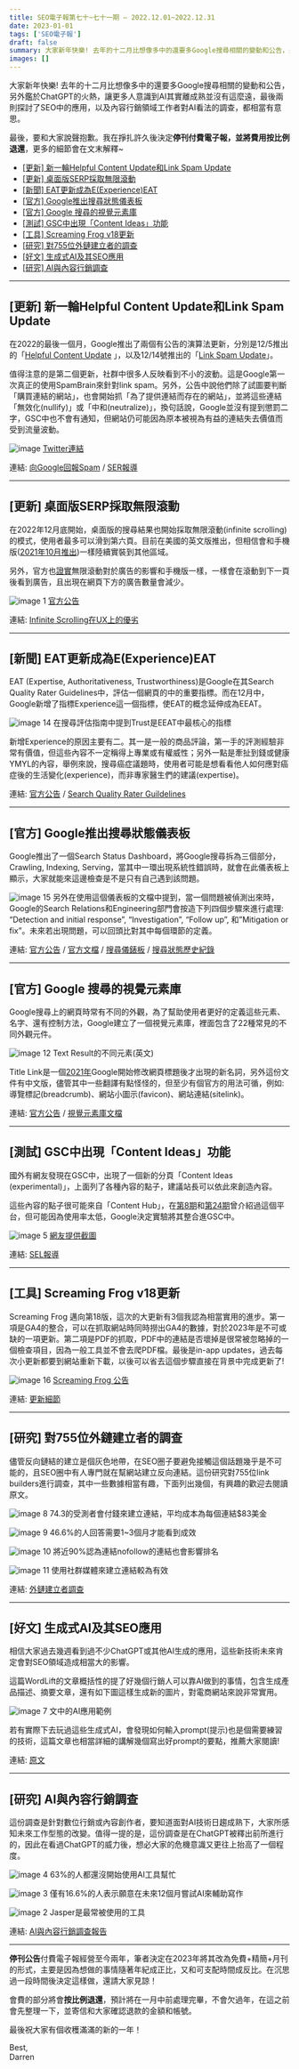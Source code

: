 ```yaml
---
title: SEO電子報第七十~七十一期 – 2022.12.01~2022.12.31
date: 2023-01-01
tags: ['SEO電子報']
draft: false
summary: 大家新年快樂! 去年的十二月比想像多中的還要多Google搜尋相關的變動和公告，另外鑑於ChatGPT的火熱，讓更多人意識到AI其實離成熟並沒有這麼遠，最後兩則探討了SEO中的應用，以及內容行銷領域工作者對AI看法的調查，都相當有意思。
images: []
---
```


大家新年快樂! 去年的十二月比想像多中的還要多Google搜尋相關的變動和公告，另外鑑於ChatGPT的火熱，讓更多人意識到AI其實離成熟並沒有這麼遠，最後兩則探討了SEO中的應用，以及內容行銷領域工作者對AI看法的調查，都相當有意思。

最後，要和大家說聲抱歉。我在掙扎許久後決定**停刊付費電子報，並將費用按比例退還**，更多的細節會在文末解釋\~

* [[更新] 新一輪Helpful Content Update和Link Spam Update](http://43.201.249.211/seo-newsletter-issue-70-71.html#toc-1)
* [[更新] 桌面版SERP採取無限滾動](http://43.201.249.211/seo-newsletter-issue-70-71.html#toc-2)
* [[新聞] EAT更新成為E(Experience)EAT](http://43.201.249.211/seo-newsletter-issue-70-71.html#toc-3)
* [[官方] Google推出搜尋狀態儀表板](http://43.201.249.211/seo-newsletter-issue-70-71.html#toc-4)
* [[官方] Google 搜尋的視覺元素庫](http://43.201.249.211/seo-newsletter-issue-70-71.html#toc-5)
* [[測試] GSC中出現「Content Ideas」功能](http://43.201.249.211/seo-newsletter-issue-70-71.html#toc-6)
* [[工具] Screaming Frog v18更新](http://43.201.249.211/seo-newsletter-issue-70-71.html#toc-7)
* [[研究] 對755位外鏈建立者的調查](http://43.201.249.211/seo-newsletter-issue-70-71.html#toc-8)
* [[好文] 生成式AI及其SEO應用](http://43.201.249.211/seo-newsletter-issue-70-71.html#toc-9)
* [[研究] AI與內容行銷調查](http://43.201.249.211/seo-newsletter-issue-70-71.html#toc-10)


---


## [更新] 新一輪Helpful Content Update和Link Spam Update

在2022的最後一個月，Google推出了兩個有公告的演算法更新，分別是12/5推出的「[Helpful Content Update](https://twitter.com/googlesearchc/status/1600171901669605376) 」，以及12/14號推出的「[Link Spam Update](https://developers.google.com/search/blog/2022/12/december-22-link-spam-update)」。

值得注意的是第二個更新，社群中很多人反映看到不小的波動。這是Google第一次真正的使用SpamBrain來針對link spam。另外，公告中說他們除了試圖要判斷「購買連結的網站」，也會開始抓「為了提供連結而存在的網站」，並將這些連結「無效化(nullify)」或「中和(neutralize)」，換句話說，Google並沒有提到懲罰二字，GSC中也不會有通知，但網站仍可能因為原本被視為有益的連結失去價值而受到流量波動。

![image](http://43.201.249.211/wp-content/uploads/2023/01/image.png)
[Twitter連結](https://twitter.com/searchliaison/status/1603125001309167616)

連結: [向Google回報Spam](https://developers.google.com/search/docs/advanced/guidelines/report-spam) / [SER報導](https://www.seroundtable.com/google-december-2022-link-spam-update-34574.html)


---


## [更新] 桌面版SERP採取無限滾動

在2022年12月底開始，桌面版的搜尋結果也開始採取無限滾動(infinite scrolling)的模式，使用者最多可以滑到第六頁。目前在美國的英文版推出，但相信會和手機版([2021年10月推出](http://43.201.249.211/seo-newsletter-issue-43.html#toc-1))一樣陸續實裝到其他區域。

另外，官方也[證實](https://twitter.com/adsliaison/status/1599892906835222528)無限滾動對於廣告的影響和手機版一樣，一樣會在滾動到下一頁後看到廣告，且出現在網頁下方的廣告數量會減少。

![image 1](http://43.201.249.211/wp-content/uploads/2023/01/image-1.png)
[官方公告](https://twitter.com/google/status/1599889522380120078)

連結: [Infinite Scrolling在UX上的優劣](http://43.201.249.211/seo-newsletter-issue-64.html#toc-5)


---


## [新聞] EAT更新成為E(Experience)EAT

EAT (Expertise, Authoritativeness, Trustworthiness)是Google在其Search Quality Rater Guidelines中，評估一個網頁的中的重要指標。而在12月中，Google新增了指標Experience這一個指標，使EAT的概念延伸成為EEAT。

![image 14](http://43.201.249.211/wp-content/uploads/2022/12/image-14-1024x533.png)
在搜尋評估指南中提到Trust是EEAT中最核心的指標

新增Experience的原因主要有二。其一是一般的商品評論，第一手的評測經驗非常有價值，但這些內容不一定稱得上專業或有權威性；另外一點是牽扯到錢或健康YMYL的內容，舉例來說，搜尋癌症議題時，使用者可能是想看看他人如何應對癌症後的生活變化(experience)，而非專家醫生們的建議(expertise)。

連結: [官方公告](https://developers.google.com/search/blog/2022/12/google-raters-guidelines-e-e-a-t) / [Search Quality Rater Guildelines](https://static.googleusercontent.com/media/guidelines.raterhub.com/en//searchqualityevaluatorguidelines.pdf)


---


## [官方] Google推出搜尋狀態儀表板

Google推出了一個Search Status Dashboard，將Google搜尋拆為三個部分，Crawling, Indexing, Serving，當其中一環出現系統性錯誤時，就會在此儀表板上顯示，大家就能來這邊檢查是不是只有自己遇到該問題。

![image 15](http://43.201.249.211/wp-content/uploads/2022/12/image-15-1024x394.png)
另外在使用這個儀表板的文檔中提到，當一個問題被偵測出來時，Google的Search Relations和Engineering部門會按造下列四個步驟來進行處理: “Detection and initial response”, “Investigation”, “Follow up”, 和”Mitigation or fix”。未來若出現問題，可以回頭比對其中每個環節的定義。

連結: [官方公告](https://developers.google.com/search/blog/2022/12/status-dashboard) / [官方文檔](https://developers.google.com/search/help/status-dashboard) / [搜尋儀錶板](https://status.search.google.com/) / [搜尋狀態歷史紀錄](https://status.search.google.com/summary)


---


## [官方] Google 搜尋的視覺元素庫

Google搜尋上的網頁時常有不同的外觀，為了幫助使用者更好的定義這些元素、名字、還有控制方法，Google建立了一個視覺元素庫，裡面包含了22種常見的不同外觀元件。

![image 12](http://43.201.249.211/wp-content/uploads/2022/12/image-12.png)
Text Result的不同元素(英文)

Title Link是一個[2021年](http://43.201.249.211/seo-newsletter-issue-42.html#toc-7)Google開始修改網頁標題後才出現的新名詞，另外這份文件有中文版，儘管其中一些翻譯有點怪怪的，但至少有個官方的用法可循，例如: 導覽標記(breadcrumb)、網站小圖示(favicon)、網站連結(sitelink)。

連結: [官方公告](https://developers.google.com/search/blog/2022/12/visual-elements) / [視覺元素庫文檔](https://developers.google.com/search/docs/appearance/visual-elements-gallery)


---


## [測試] GSC中出現「Content Ideas」功能

國外有網友發現在GSC中，出現了一個新的分頁「Content Ideas (experimental)」，上面列了各種內容的點子，建議站長可以依此來創造內容。

這些內容的點子很可能來自「Content Hub」，在[第8期](https://www.darrenhuang.com/seo-newsletter-issue-8.html#toc-8)和[第24期](http://43.201.249.211/seo-newsletter-issue-24.html#toc-1)曾介紹過這個平台，但可能因為使用率太低，Google決定實驗將其整合進GSC中。

![image 5](http://43.201.249.211/wp-content/uploads/2023/01/image-5-1024x544.png)
[網友提供截圖](https://seocommunity.social/@nicockier/109484660116631988)

連結: [SEL報導](https://searchengineland.com/content-ideas-may-be-coming-to-google-search-console-390244)


---


## [工具] Screaming Frog v18更新

Screaming Frog 邁向第18版，這次的大更新有3個我認為相當實用的進步。第一項是GA4的整合，可以在抓取網站時同時撈出GA4的數據，對於2023年是不可或缺的一項更新。第二項是PDF的抓取，PDF中的連結是否壞掉是很常被忽略掉的一個檢查項目，因為一般工具並不會去爬PDF檔。最後是in\-app updates，過去每次小更新都要到網站重新下載，以後可以省去這個步驟直接在背景中完成更新了!

![image 16](http://43.201.249.211/wp-content/uploads/2022/12/image-16.png)
[Screaming Frog 公告](https://twitter.com/screamingfrog/status/1599684424018571264)

  
連結: [更新細節](https://www.screamingfrog.co.uk/seo-spider-18/)


---


## [研究] 對755位外鏈建立者的調查

儘管反向鏈結的建立是個灰色地帶，在SEO圈子要避免接觸這個話題幾乎是不可能的，且SEO圈中有人專門就在幫網站建立反向連結。這份研究對755位link builders進行調查，其中一些數據相當有趣，下面列出幾個，有興趣的歡迎去閱讀原文。

![image 8](http://43.201.249.211/wp-content/uploads/2022/12/image-8.png)
74\.3的受測者會付錢來建立連結，平均成本為每個連結$83美金

![image 9](http://43.201.249.211/wp-content/uploads/2022/12/image-9.png)
46\.6%的人回答需要1\~3個月才能看到成效

![image 10](http://43.201.249.211/wp-content/uploads/2022/12/image-10.png)
將近90%認為連結nofollow的連結也會影響排名

![image 11](http://43.201.249.211/wp-content/uploads/2022/12/image-11.png)
使用社群媒體來建立連結較為有效

連結: [外鏈建立者調查](https://www.authorityhacker.com/link-building-survey/)


---


## [好文] 生成式AI及其SEO應用

相信大家過去幾週看到過不少ChatGPT或其他AI生成的應用，這些新技術未來肯定會對SEO領域造成相當大的影響。

這篇WordLift的文章概括性的提了好幾個行銷人可以靠AI做到的事情，包含生成產品描述、摘要文章，還有如下圖這樣生成新的圖片，對電商網站來說非常實用。

![image 7](http://43.201.249.211/wp-content/uploads/2022/12/image-7.png)
文中的AI應用範例

若有實際下去玩過這些生成式AI，會發現如何輸入prompt(提示)也是個需要練習的技術，這篇文章也相當詳細的講解幾個寫出好prompt的要點，推薦大家閱讀!

連結: [原文](https://wordlift.io/blog/en/generative-ai-for-seo/)


---


## [研究] AI與內容行銷調查

這份調查是針對數位行銷或內容創作者，要知道面對AI技術日趨成熟下，大家所感知未來工作型態的改變。值得一提的是，這份調查是在ChatGPT被釋出前所進行的，因此在看過ChatGPT的威力後，想必大家的危機意識又更往上抬高了一個程度。

![image 4](http://43.201.249.211/wp-content/uploads/2023/01/image-4-1024x385.png)
63%的人都還沒開始使用AI工具幫忙

![image 3](http://43.201.249.211/wp-content/uploads/2023/01/image-3-1024x379.png)
僅有16\.6%的人表示願意在未來12個月嘗試AI來輔助寫作

![image 2](http://43.201.249.211/wp-content/uploads/2023/01/image-2-1024x363.png)
Jasper是最常被使用的工具

連結: [AI與內容行銷調查報告](https://aira.net/future-of-ai-content-marketing/)


---

**停刊公告**付費電子報經營至今兩年，筆者決定在2023年將其改為免費\+精簡\+月刊的形式，主要是因為想做的事情隨著年紀成正比，又和可支配時間成反比。在沉思過一段時間後決定這樣做，還請大家見諒！   
  
會費的部分將會**按比例退還**，預計將在一月中前處理完畢，不會欠過年，在這之前會先整理一下，並寄信和大家確認退款的金額和帳號。  
  
最後祝大家有個收穫滿滿的新的一年！  
  
Best,  
Darren


